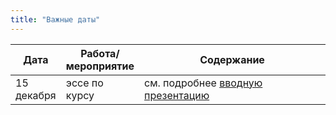 ```yaml
---
title: "Важные даты"
---
```

 
Дата | Работа/мероприятие  | Содержание
-------- | -------- | --------------------------------------------------------
15 декабря | эссе по курсу | см. подробнее <a href="RAPDC_intro_2023.pdf" title=>вводную презентацию</a>



 